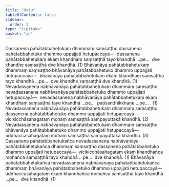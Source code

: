 ```yaml
---
title: "Hetu"
tableOfContents: false
sidebar:
  order: 3
type: "tipitaka"
basket: "ab"
---
```



<DynamicBreadcrumb />

<Division number="63">

<Paragraph number="1235">
Dassanena pahātabbahetukaṃ dhammaṃ saṃsaṭṭho dassanena pahātabbahetuko dhammo uppajjati hetupaccayā—  dassanena pahātabbahetukaṃ ekaṃ khandhaṃ saṃsaṭṭhā tayo khandhā …pe…  dve khandhe saṃsaṭṭhā dve khandhā. (1)
</Paragraph>

<Paragraph number="1236">
Bhāvanāya pahātabbahetukaṃ dhammaṃ saṃsaṭṭho bhāvanāya pahātabbahetuko dhammo uppajjati hetupaccayā—  bhāvanāya pahātabbahetukaṃ ekaṃ khandhaṃ saṃsaṭṭhā tayo khandhā …pe…  dve khandhe saṃsaṭṭhā dve khandhā. (1)
</Paragraph>

<Paragraph number="1237">
Nevadassanena nabhāvanāya pahātabbahetukaṃ dhammaṃ saṃsaṭṭho nevadassanena nabhāvanāya pahātabbahetuko dhammo uppajjati hetupaccayā—  nevadassanena nabhāvanāya pahātabbahetukaṃ ekaṃ khandhaṃ saṃsaṭṭhā tayo khandhā …pe…  paṭisandhikkhaṇe …pe… . (1)
</Paragraph>

<Paragraph number="1238">
Nevadassanena nabhāvanāya pahātabbahetukaṃ dhammaṃ saṃsaṭṭho dassanena pahātabbahetuko dhammo uppajjati hetupaccayā—  vicikicchāsahagataṃ mohaṃ saṃsaṭṭhā sampayuttakā khandhā. (2)
</Paragraph>

<Paragraph number="1239">
Nevadassanena nabhāvanāya pahātabbahetukaṃ dhammaṃ saṃsaṭṭho bhāvanāya pahātabbahetuko dhammo uppajjati hetupaccayā—  uddhaccasahagataṃ mohaṃ saṃsaṭṭhā sampayuttakā khandhā. (3)
</Paragraph>

</Division>
<Division number="64">

<Paragraph number="1240">
Dassanena pahātabbahetukañca nevadassanena nabhāvanāya pahātabbahetukañca dhammaṃ saṃsaṭṭho dassanena pahātabbahetuko dhammo uppajjati hetupaccayā—  vicikicchāsahagataṃ ekaṃ khandhañca mohañca saṃsaṭṭhā tayo khandhā …pe…  dve khandhā. (1)
</Paragraph>

<Paragraph number="1241">
Bhāvanāya pahātabbahetukañca nevadassanena nabhāvanāya pahātabbahetukañca dhammaṃ bhāvanāya pahātabbahetuko dhammo uppajjati hetupaccayā—  uddhaccasahagataṃ ekaṃ khandhañca mohañca saṃsaṭṭhā tayo khandhā …pe…  dve khandhā. (1)
</Paragraph>
</Division>